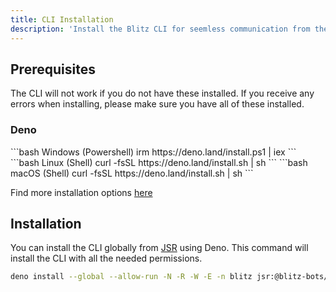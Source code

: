 ```yaml
---
title: CLI Installation
description: 'Install the Blitz CLI for seemless communication from the comfort of your terminal'
---
```



## Prerequisites

<Warning>
  The CLI will not work if you do not have these installed. If you receive any errors when installing, please make sure you have all of these installed.
</Warning>

### Deno
<CodeGroup>
```bash Windows (Powershell)
irm https://deno.land/install.ps1 | iex
```
```bash Linux (Shell)
curl -fsSL https://deno.land/install.sh | sh
```
```bash macOS (Shell)
curl -fsSL https://deno.land/install.sh | sh
```
</CodeGroup>

Find more installation options [here](https://docs.deno.com/runtime/getting_started/installation/#installation)



## Installation
You can install the CLI globally from [JSR](https://jsr.io/@blitz-bots/cli) using Deno. This command will install the CLI with all the needed permissions.
```bash Terminal
deno install --global --allow-run -N -R -W -E -n blitz jsr:@blitz-bots/cli
```
